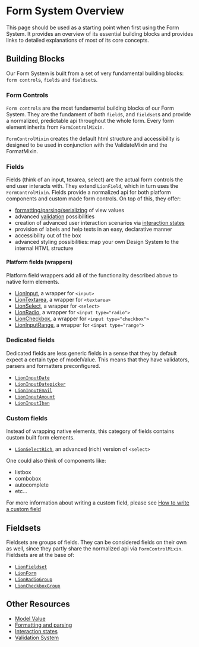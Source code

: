 
<Meta title="Forms/System/Overview" />

# Form System Overview

This page should be used as a starting point when first using the Form System.
It provides an overview of its essential building blocks and provides links to detailed explanations
of most of its core concepts.

## Building Blocks

Our Form System is built from a set of very fundamental building blocks: `form control`s, `field`s and `fieldset`s.

### Form Controls

`Form control`s are the most fundamental building blocks of our Form System.
They are the fundament of both `field`s, and `fieldset`s and provide a normalized, predictable api
throughout the whole form.
Every form element inherits from `FormControlMixin`.

`FormControlMixin` creates the default html structure
and accessibility is designed to be used in conjunction with the ValidateMixin and the FormatMixin.

### Fields

Fields (think of an input, texarea, select) are the actual form controls the end user interacts with.
They extend `LionField`, which in turn uses the `FormControlMixin`.
Fields provide a normalized api for both platform components and custom made form controls.
On top of this, they offer:

- [formatting/parsing/serializing](?path=/docs/forms-system-formatting-and-parsing--parser) of view values
- advanced [validation](?path=/docs/forms-validation-overview--page) possibilities
- creation of advanced user interaction scenarios via [interaction states](?path=/docs/forms-system-interaction-states--interaction-states)
- provision of labels and help texts in an easy, declarative manner
- accessibility out of the box <!-- TODO: write how our form system manages to deliver accessible components with all challenges that shadow dom provide -->
- advanced styling possibilities: map your own Design System to the internal HTML structure <!-- TODO: link to example of Material Design Datepicker-->

#### Platform fields (wrappers)

Platform field wrappers add all of the functionality described above to native form elements.

- [LionInput](?path=/docs/forms-input--default-story), a wrapper for `<input>`
- [LionTextarea](?path=/docs/forms-textarea--default-story), a wrapper for `<textarea>`
- [LionSelect](?path=/docs/forms-select--default-story), a wrapper for `<select>`
- [LionRadio](?path=/docs/forms-radio-group--default-story), a wrapper for `<input type="radio">`
- [LionCheckbox](?path=/docs/forms-checkbox-group--default-story), a wrapper for `<input type="checkbox">`
- [LionInputRange](?path=/docs/forms-input-range--default-story), a wrapper for `<input type="range">`

### Dedicated fields

Dedicated fields are less generic fields in a sense that they by default expect a certain type of
modelValue. This means that they have validators, parsers and formatters preconfigured.

- [`LionInputDate`](?path=/docs/forms-input-date--default-story)
- [`LionInputDatepicker`](?path=/docs/forms-input-datepicker--default-story)
- [`LionInputEmail`](?path=/docs/forms-input-email--default-story)
- [`LionInputAmount`](?path=/docs/forms-input-amount--default-story)
- [`LionInputIban`](?path=/docs/forms-input-iban--default-story)

### Custom fields

Instead of wrapping native elements, this category of fields contains custom built
form elements.

- [`LionSelectRich`](?path=/docs/forms-select-rich--default-story), an advanced (rich) version of `<select>`

One could also think of components like:

- listbox
- combobox
- autocomplete
- etc...

For more information about writing a custom field, please see [How to write a custom field](?path=/docs/forms-system-creating-a-custom-field--page)

## Fieldsets

Fieldsets are groups of fields. They can be considered fields on their own as well, since they
partly share the normalized api via `FormControlMixin`.
Fieldsets are at the base of:

- [`LionFieldset`](?path=/docs/forms-fieldset-overview--page)
- [`LionForm`](?path=/docs/forms-form-overview--page)
- [`LionRadioGroup`](?path=/docs/forms-radio-group--default-story)
- [`LionCheckboxGroup`](?path=/docs/forms-checkbox-group--default-story)

## Other Resources

- [Model Value](?path=/docs/forms-system-modelvalue--page)
- [Formatting and parsing](?path=/docs/forms-system-formatting-and-parsing--parser)
- [Interaction states](?path=/docs/forms-system-interaction-states--interaction-states)
- [Validation System](?path=/docs/forms-validation-overview--page)

